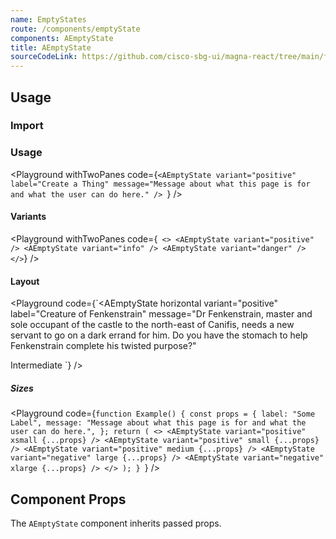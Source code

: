 ```yaml
---
name: EmptyStates
route: /components/emptyState
components: AEmptyState
title: AEmptyState
sourceCodeLink: https://github.com/cisco-sbg-ui/magna-react/tree/main/framework/components/AEmptyState
---
```


## Usage

### Import

<ComponentImport components="AEmptyState" />

### Usage

<Playground
  withTwoPanes
  code={`<AEmptyState
  variant="positive"
  label="Create a Thing"
  message="Message about what this page is for and what the user can do here."
/>
`}
/>

#### Variants

<Playground
  withTwoPanes
  code={`
<>
  <AEmptyState variant="positive" />
  <AEmptyState variant="info" />
  <AEmptyState variant="danger" />
</>`}
/>

#### Layout

<Playground
  code={`<AEmptyState
  horizontal
  variant="positive"
  label="Creature of Fenkenstrain"
  message="Dr Fenkenstrain, master and sole occupant of the castle to the north-east of Canifis, needs a new servant to go on a dark errand for him. Do you have the stomach to help Fenkenstrain complete his twisted purpose?"
>
  <ATag>Intermediate</ATag>
</AEmptyState>
`}
/>

##### Sizes

<Playground
  code={`function Example() {
  const props = {
    label: "Some Label",
    message:
      "Message about what this page is for and what the user can do here.",
  };
  return (
    <>
      <AEmptyState variant="positive" xsmall {...props} />
      <AEmptyState variant="positive" small {...props} />
      <AEmptyState variant="positive" medium {...props} />
      <AEmptyState variant="negative" large {...props} />
      <AEmptyState variant="negative" xlarge {...props} />
    </>
  );
}
  `}
/>

## Component Props

The `AEmptyState` component inherits passed props.

<Props of="AEmptyState" />
